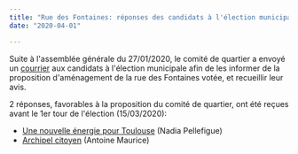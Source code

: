```yaml
---
title: "Rue des Fontaines: réponses des candidats à l'élection municipale 2020"
date: "2020-04-01"

---
```


Suite à l'assemblée générale du 27/01/2020, le comité de quartier a envoyé un [courrier](http://fontaines-garonne.fr/wp-content/uploads/2020/04/2020-01-Rue-des-Fontaines-Courrier-candidats-election-municipale-2020.pdf) aux candidats à l'élection municipale afin de les informer de la proposition d'aménagement de la rue des Fontaines votée, et recueillir leur avis.

2 réponses, favorables à la proposition du comité de quartier, ont été reçues avant le 1er tour de l'élection (15/03/2020):

- [Une nouvelle énergie pour Toulouse](http://fontaines-garonne.fr/wp-content/uploads/2020/04/2020-02-R%C3%A9ponse-Nadia-Pellefigue.pdf) (Nadia Pellefigue)
- [Archipel citoyen](http://fontaines-garonne.fr/wp-content/uploads/2020/04/2020-03-Reponse-Archipel-Citoyen.pdf) (Antoine Maurice)
